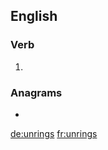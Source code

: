==English==

===Verb===
{{head|en|verb form}}

# {{en-third-person singular of|unring}}

===Anagrams===
* {{l|en|nursing}}

[[de:unrings]]
[[fr:unrings]]